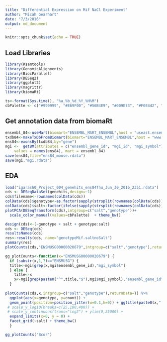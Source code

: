```yaml
---
title: "Differential Expression on Mif NaCl Experiment"
author: "Micah Gearhart"
date: "7/3/2016"
output: md_document
---
```


```r
knitr::opts_chunk$set(echo = TRUE)
```

## Load Libraries
```r
library(Rsamtools)
library(GenomicAlignments)
library(BiocParallel)
library(DESeq2)
library(ggplot2)
library(magrittr)
library(biomaRt)

ts<-format(Sys.time(), "%a_%b_%d_%Y_%H%M")
cbPalette <- c("#999999", "#E69F00", "#56B4E9", "#009E73", "#F0E442", "#0072B2", "#D55E00", "#CC79A7")
```


## Get annotation data from biomaRt
```r
ensembl_84<-useMart(biomart="ENSEMBL_MART_ENSEMBL",host = "useast.ensembl.org", dataset="mmusculus_gene_ensembl")
txdb84<-makeTxDbFromBiomart(biomart="ENSEMBL_MART_ENSEMBL",host = "www.ensembl.org",dataset="mmusculus_gene_ensembl")
ens84<-exonsBy(txdb84,by="gene")
mgi <-  getBM(attributes = c("ensembl_gene_id", "mgi_id", "mgi_symbol"), filters = "ensembl_gene_id",
    values = names(ens84), mart = ensembl_84)
save(ens84,file="ens84_mouse.rdata")
save(mgi,"mgi.rdata")
```

## EDA
```r
load("igarash0_Project_004_genehits_ens84Thu_Jun_30_2016_2351.rdata")
cds <- DESeqDataSet(genehits,design=~1)
cds$filename<-rownames(colData(cds))
colData(cds)$genotype<-as.factor(sapply(strsplit(rownames(colData(cds)),"-"),function(x){x[1]}))
colData(cds)$salt<-factor(ifelse(sapply(strsplit(rownames(colData(cds)),"-"),function(x){x[2]})=="Nacl","Nacl","noSalt"),levels=c("noSalt","Nacl"))
plotPCA(DESeqTransform(cds),intgroup=c("salt","genotype"))+
  scale_color_manual(values=cbPalette)  + theme_bw()
```

```r
design(cds)<-(~genotype + salt + genotype:salt)
cds <- DESeq(cds)
resultsNames(cds)
res<-results(cds, name="genotypeMif.saltnoSalt")
summary(res)
plotCounts(cds,"ENSMUSG00000020679",intgroup=c("salt","genotype"),returnData=F)
```

```r
gg_plotCounts<-function(x="ENSMUSG00000020679") {
  if (substr(x,1,7)=="ENSMUSG") {
  title<-mgi[grep(x,mgi$ensembl_gene_id),"mgi_symbol"]
  } else {
    title<-x
    x<-mgi[grep(paste0("^",title,"$"),mgi$mgi_symbol),"ensembl_gene_id"]
  }
  
plotCounts(cds,x,intgroup=c("salt","genotype"),returnData=T) %>% 
  ggplot(aes(x=genotype, y=count)) +
  geom_point(position=position_jitter(w=0.1,h=0)) + ggtitle(paste0(x,":",title)) +
 # scale_y_log10(breaks=c(25,100,400)) + 
 # scale_y_continuous(trans="log2") + ylim(0,25000) +
  expand_limits(x=0, y = 0) +
  facet_grid(~salt) + theme_bw()
  }

gg_plotCounts("Bcor")
```

